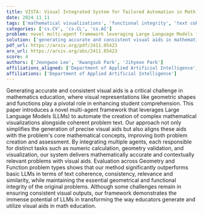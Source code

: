 ```yaml
---
title: VISTA: Visual Integrated System for Tailored Automation in Math Problem Generation Using LLM
date: 2024_11_11
tags: ['mathematical visualizations', 'functional integrity', 'text coherence', 'Large Language Models', 'relevance', 'geometric shapes', 'visualization', 'visual aids', 'geometry validation', 'mathematics education', 'problem creation', 'assessment', 'consistency', 'multi-agent framework', 'numeric calculation']
categories: ['cs.CV', 'cs.CL', 'cs.AI']
problem: novel multi-agent framework leveraging Large Language Models for automated creation of mathematical visualizations
solution: ['generating accurate and consistent visual aids in mathematics education']
pdf_url: https://arxiv.org/pdf/2411.05423
arx_url: https://arxiv.org/abs/2411.05423
score: 4
authors: ['Jeongwoo Lee', 'Kwangsuk Park', 'Jihyeon Park']
affiliations_aligned: ['Department of Applied Artificial Intelligence', 'Department of Applied Artificial Intelligence', 'Department of Applied Artificial Intelligence']
affiliations: ['Department of Applied Artificial Intelligence']
---
```



Generating accurate and consistent visual aids is a critical challenge in mathematics education, where visual representations like geometric shapes and functions play a pivotal role in enhancing student comprehension. This paper introduces a novel multi-agent framework that leverages Large Language Models (LLMs) to automate the creation of complex mathematical visualizations alongside coherent problem text. Our approach not only simplifies the generation of precise visual aids but also aligns these aids with the problem's core mathematical concepts, improving both problem creation and assessment. By integrating multiple agents, each responsible for distinct tasks such as numeric calculation, geometry validation, and visualization, our system delivers mathematically accurate and contextually relevant problems with visual aids. Evaluation across Geometry and Function problem types shows that our method significantly outperforms basic LLMs in terms of text coherence, consistency, relevance and similarity, while maintaining the essential geometrical and functional integrity of the original problems. Although some challenges remain in ensuring consistent visual outputs, our framework demonstrates the immense potential of LLMs in transforming the way educators generate and utilize visual aids in math education.